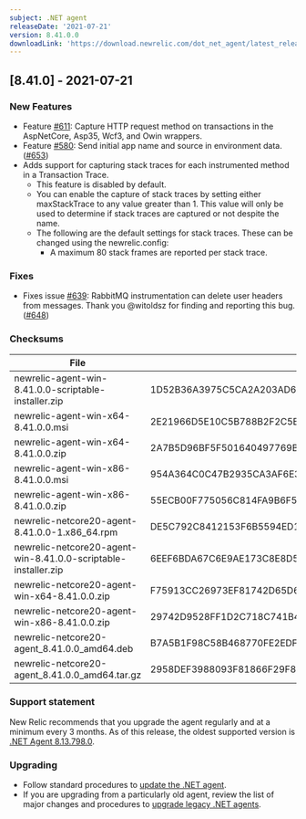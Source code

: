 ```yaml
---
subject: .NET agent
releaseDate: '2021-07-21'
version: 8.41.0.0
downloadLink: 'https://download.newrelic.com/dot_net_agent/latest_release'
---
```


## [8.41.0] - 2021-07-21
### New Features
* Feature [#611](https://github.com/newrelic/newrelic-dotnet-agent/issues/611): Capture HTTP request method on transactions in the AspNetCore, Asp35, Wcf3, and Owin wrappers.
* Feature [#580](https://github.com/newrelic/newrelic-dotnet-agent/issues/580): Send initial app name and source in environment data. ([#653](https://github.com/newrelic/newrelic-dotnet-agent/pull/653))
* Adds support for capturing stack traces for each instrumented method in a Transaction Trace.
  * This feature is disabled by default.
  * You can enable the capture of stack traces by setting either maxStackTrace to any value greater than 1.  This value will only be used to determine if stack traces are captured or not despite the name.
  * The following are the default settings for stack traces. These can be changed using the newrelic.config:
    * A maximum 80 stack frames are reported per stack trace.

### Fixes
* Fixes issue [#639](https://github.com/newrelic/newrelic-dotnet-agent/issues/639): RabbitMQ instrumentation can delete user headers from messages. Thank you @witoldsz for finding and reporting this bug. ([#648](https://github.com/newrelic/newrelic-dotnet-agent/pull/648))

### Checksums
| File | SHA - 256  Hash |
| ---| ---|
| newrelic-agent-win-8.41.0.0-scriptable-installer.zip | 1D52B36A3975C5CA2A203AD68D5817ECB3A83CF0600B1ECD7869659964532600 |
| newrelic-agent-win-x64-8.41.0.0.msi | 2E21966D5E10C5B788B2F2C5B518D2199E5B0D66EEBDF4D0E7B2191726A310BB |
| newrelic-agent-win-x64-8.41.0.0.zip | 2A7B5D96BF5F501640497769BA2ACCD1CB43F85AEFBBEA20B2932E3D58377CF5 |
| newrelic-agent-win-x86-8.41.0.0.msi | 954A364C0C47B2935CA3AF6E3F9441A4F6333D480AC2D97444EBF16ECBC60C13 |
| newrelic-agent-win-x86-8.41.0.0.zip | 55ECB00F775056C814FA9B6F57F2CA0F2C42522AC09E5E58D87172F0D6B9D633 |
| newrelic-netcore20-agent-8.41.0.0-1.x86_64.rpm | DE5C792C8412153F6B5594ED1601BFB078190750B28772D11A646D09AF28C42B |
| newrelic-netcore20-agent-win-8.41.0.0-scriptable-installer.zip | 6EEF6BDA67C6E9AE173C8E8D58DF78F18E459966C5AB6C213024371D0F18BDC4 |
| newrelic-netcore20-agent-win-x64-8.41.0.0.zip | F75913CC26973EF81742D65D6AB489DF1E7D2019B009D2E82754DBC3B1BA0A9E |
| newrelic-netcore20-agent-win-x86-8.41.0.0.zip | 29742D9528FF1D2C718C741B4A6C15D6EAD56618C488F5685A1FE64CA22CEFA3 |
| newrelic-netcore20-agent_8.41.0.0_amd64.deb | B7A5B1F98C58B468770FE2EDFC0F51C9081851B9EA0C5CA0B56B02E1120F38C3 |
| newrelic-netcore20-agent_8.41.0.0_amd64.tar.gz | 2958DEF3988093F81866F29F8B5584D2A29CD5F6B385901534541EF023AD2992 |


### Support statement

New Relic recommends that you upgrade the agent regularly and at a minimum every 3 months. As of this release, the oldest supported version is [.NET Agent 8.13.798.0](/docs/release-notes/agent-release-notes/net-release-notes/net-agent-8137980).

### Upgrading

* Follow standard procedures to [update the .NET agent](/docs/agents/net-agent/installation-configuration/update-net-agent).
* If you are upgrading from a particularly old agent, review the list of major changes and procedures to [upgrade legacy .NET agents](/docs/agents/net-agent/troubleshooting/upgrade-legacy-net-agents).
